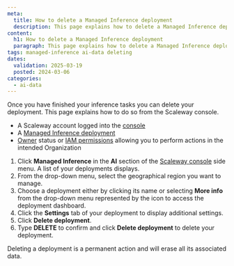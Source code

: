 ```yaml
---
meta:
  title: How to delete a Managed Inference deployment
  description: This page explains how to delete a Managed Inference deployment
content:
  h1: How to delete a Managed Inference deployment
  paragraph: This page explains how to delete a Managed Inference deployment
tags: managed-inference ai-data deleting
dates:
  validation: 2025-03-19
  posted: 2024-03-06
categories:
  - ai-data
---
```



Once you have finished your inference tasks you can delete your deployment. This page explains how to do so from the Scaleway console.

<Requirements />

  - A Scaleway account logged into the [console](https://console.scaleway.com)
  - A [Managed Inference deployment](/managed-inference/quickstart/)
  - [Owner](/iam/concepts/#owner) status or [IAM permissions](/iam/concepts/#permission) allowing you to perform actions in the intended Organization

1. Click **Managed Inference** in the **AI** section of the [Scaleway console](https://console.scaleway.com) side menu. A list of your deployments displays.
2. From the drop-down menu, select the geographical region you want to manage.
3. Choose a deployment either by clicking its name or selecting **More info** from the drop-down menu represented by the icon <Icon name="more" /> to access the deployment dashboard.
4. Click the **Settings** tab of your deployment to display additional settings.
5. Click **Delete deployment**.
6. Type **DELETE** to confirm and click **Delete deployment** to delete your deployment.

<Message type="important">
  Deleting a deployment is a permanent action and will erase all its associated data.
</Message>